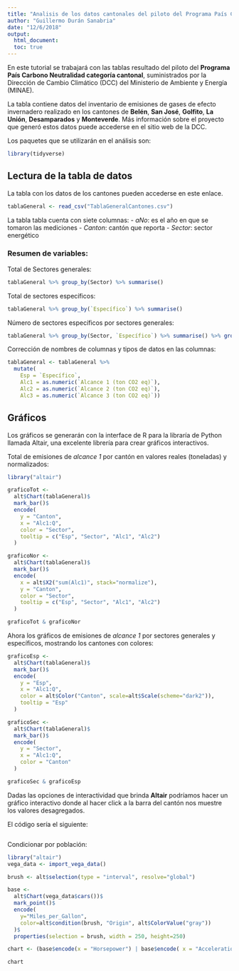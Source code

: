 ```yaml
---
title: "Analisis de los datos cantonales del piloto del Programa País Carbono Neutral"
author: "Guillermo Durán Sanabria"
date: "12/6/2018"
output: 
  html_document:
  toc: true
---
```


En este tutorial se trabajará con las tablas resultado del piloto del **Programa País Carbono Neutralidad categoría cantonal**, suministrados por la Dirección de Cambio Climático (DCC) del Ministerio de Ambiente y Energía (MINAE).

La tabla contiene datos del inventario de emisiones de gases de efecto invernadero realizado en los cantones de **Belén**, **San José**, **Golfito**, **La Unión**, **Desamparados** y **Monteverde**. Más información sobre el proyecto que generó estos datos puede accederse en el sitio web de la DCC.

Los paquetes que se utilizarán en el análisis son:
```r
library(tidyverse)
```


## Lectura de la tabla de datos
La tabla con los datos de los cantones pueden accederse en este enlace.

```r
tablaGeneral <- read_csv("TablaGeneralCantones.csv")
```

La tabla tabla cuenta con siete columnas:
- *aNo*: es el año en que se tomaron las mediciones
- *Canton*: cantón que reporta
- *Sector*: sector energético

### Resumen de variables:
Total de Sectores generales:
```r
tablaGeneral %>% group_by(Sector) %>% summarise()
```

Total de sectores específicos:
```r
tablaGeneral %>% group_by(`Específico`) %>% summarise()
```

Número de sectores específicos por sectores generales:
```r
tablaGeneral %>% group_by(Sector, `Específico`) %>% summarise() %>% group_by(Sector) %>% summarise(n())
```


Corrección de nombres de columnas y tipos de datos en las columnas:
```r
tablaGeneral <- tablaGeneral %>% 
  mutate(
    Esp = `Específico`,
    Alc1 = as.numeric(`Alcance 1 (ton CO2 eq)`),
    Alc2 = as.numeric(`Alcance 2 (ton CO2 eq)`),
    Alc3 = as.numeric(`Alcance 3 (ton CO2 eq)`))
```

## Gráficos

Los gráficos se generarán con la interface de R para la libraría de Python llamada Altair, una excelente librería para crear gráficos interactivos.

Total de emisiones de *alcance 1* por cantón en valores reales (toneladas) y normalizados:
```r
library("altair")

graficoTot <- 
  alt$Chart(tablaGeneral)$
  mark_bar()$
  encode(
    y = "Canton",
    x = "Alc1:Q",
    color = "Sector",
    tooltip = c("Esp", "Sector", "Alc1", "Alc2")
  )

graficoNor <- 
  alt$Chart(tablaGeneral)$
  mark_bar()$
  encode(
    x = alt$X2("sum(Alc1)", stack="normalize"),
    y = "Canton",
    color = "Sector",
    tooltip = c("Esp", "Sector", "Alc1", "Alc2")
  )

graficoTot & graficoNor
```

Ahora los gráficos de emisiones de *alcance 1* por sectores generales y específicos, mostrando los cantones con colores:
```r
graficoEsp <- 
  alt$Chart(tablaGeneral)$
  mark_bar()$
  encode(
    y = "Esp",
    x = "Alc1:Q",
    color = alt$Color("Canton", scale=alt$Scale(scheme="dark2")),
    tooltip = "Esp"
  )

graficoSec <- 
  alt$Chart(tablaGeneral)$
  mark_bar()$
  encode(
    y = "Sector",
    x = "Alc1:Q",
    color = "Canton"
  )

graficoSec & graficoEsp
```

Dadas las opciones de interactividad que brinda **Altair** podríamos hacer un gráfico interactivo donde al hacer click a la barra del cantón nos muestre los valores desagregados.

El código sería el siguiente:
```r

```

Condicionar por población:

```r
library("altair")
vega_data <- import_vega_data()

brush <- alt$selection(type = "interval", resolve="global")

base <- 
  alt$Chart(vega_data$cars())$
  mark_point()$
  encode(
    y="Miles_per_Gallon",
    color=alt$condition(brush, "Origin", alt$ColorValue("gray"))
  )$
  properties(selection = brush, width = 250, height=250)

chart <- (base$encode(x = "Horsepower") | base$encode( x = "Acceleration"))

chart
```
